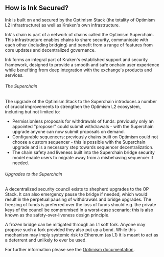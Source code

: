 ## How is Ink Secured?

Ink is built on and secured by the Optimism Stack (the totality of Optimism L2 infrastructure) as well as Kraken's own infrastructure. 

Ink's chain is part of a network of chains called the Optimism Superchain. This infrastructure enables chains to share security, communicate with each other (including bridging) and benefit from a range of features from core updates and decentralized governance. 

Ink forms an integral part of Kraken's established support and security framework, designed to provide a smooth and safe onchain user experience while benefiting from deep integration with the exchange's products and services. 

###### The Superchain
The upgrade of the Optimism Stack to the Superchain introduces a number of crucial improvements to strengthen the Optimism L2 ecosystem, including but not limited to:
- Permissionless proposals for withdrawals of funds: previously only an appointed "proposer" could submit withdrawals - with the Superchain upgrade anyone can now submit proposals on demand. 
- Configurable sequencers: previously chains built on Optimism could not choose a custom sequencer - this is possible with the Superchain upgrade and is a necessary step towards sequencer decentralization. 
- The chain safety and liveness built into the Superchain bridge security model enable users to migrate away from a misbehaving sequencer if needed. 

###### Upgrades to the Superchain
A decentralized security council exists to shepherd upgrades to the OP Stack. It can also emergency pause the bridge if needed, which would result in the perpetual pausing of withdrawals and bridge upgrades. The freezing of funds is preferred over the loss of funds should e.g. the private keys of the council be compromised in a worst-case scenario; this is also known as the safety-over-liveness design principle.

A frozen bridge can be mitigated through an L1 soft fork. Anyone may propose such a fork provided they also put up a bond. While this mechanism may imply systemic risk to Ethereum (as L1) it is meant to act as a deterrent and unlikely to ever be used.  

For further information please see the [Optimism documentation](https://docs.optimism.io/stack/explainer).